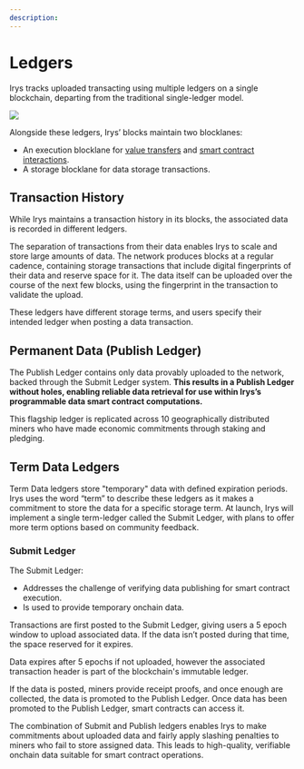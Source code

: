 ```yaml
---
description:
---
```



<LedgerTooltip />
<BlocklaneTooltip />
<EpochTooltip />

# Ledgers

Irys tracks uploaded transacting using multiple <a className="underline decoration-dashed" id="ledger">ledgers</a> on a single blockchain, departing from the traditional single-ledger model.

<img className="rounded-2xl my-5" src="/diagrams/protocol/ledgers.jpg" />

Alongside these ledgers, Irys’ blocks maintain two <a className="underline decoration-dashed" id="blocklane">blocklanes</a>:

- An execution blocklane for [value transfers](/protocol/transactions#value-transfers) and [smart contract interactions](/protocol/transactions#execution-transactions).
- A storage blocklane for data storage transactions.

## Transaction History

While Irys maintains a transaction history in its blocks, the associated data is recorded in different ledgers.

<Callout type="info" emoji="💡">
	The separation of transactions from their data enables Irys to scale and store large amounts of data. The
	network produces blocks at a regular cadence, containing storage transactions that include digital
	fingerprints of their data and reserve space for it. The data itself can be uploaded over the course of
	the next few blocks, using the fingerprint in the transaction to validate the upload.
</Callout>

These ledgers have different storage terms, and users specify their intended ledger when posting a data transaction.

## Permanent Data (Publish Ledger)

The Publish Ledger contains only data provably uploaded to the network, backed through the Submit Ledger system. **This results in a Publish Ledger without holes, enabling reliable data retrieval for use within Irys’s programmable data smart contract computations.**

This flagship ledger is replicated across 10 geographically distributed miners who have made economic commitments through staking and pledging.

## Term Data Ledgers

Term Data ledgers store "temporary" data with defined expiration periods. Irys uses the word “term” to describe these ledgers as it makes a commitment to store the data for a specific storage term. At launch, Irys will implement a single term-ledger called the Submit Ledger, with plans to offer more term options based on community feedback.

### Submit Ledger

The Submit Ledger:

- Addresses the challenge of verifying data publishing for smart contract execution.
- Is used to provide temporary onchain data.

Transactions are first posted to the Submit Ledger, giving users a 5 <a className="underline decoration-dashed" id="epoch">epoch</a> window to upload associated data. If the data isn’t posted during that time, the space reserved for it expires.

<Callout type="info" emoji="💡">
	Data expires after 5 epochs if not uploaded, however the associated transaction header is part of the
	blockchain's immutable ledger.
</Callout>

If the data is posted, miners provide receipt proofs, and once enough are collected, the data is promoted to the Publish Ledger. Once data has been promoted to the Publish Ledger, smart contracts can access it.

The combination of Submit and Publish ledgers enables Irys to make commitments about uploaded data and fairly apply slashing penalties to miners who fail to store assigned data. This leads to high-quality, verifiable onchain data suitable for smart contract operations.
